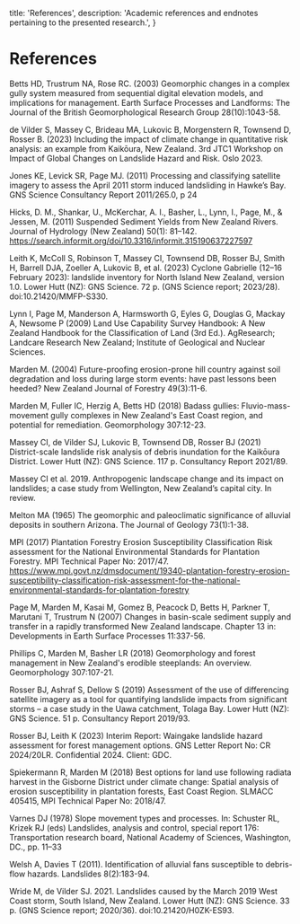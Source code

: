   title: 'References',
  description:
    'Academic references and endnotes pertaining to the presented research.',
}

# References

Betts HD, Trustrum NA, Rose RC. (2003) Geomorphic changes in a complex gully system measured from sequential digital elevation models, and implications for management. Earth Surface Processes and Landforms: The Journal of the British Geomorphological Research Group 28(10):1043-58.

de Vilder S, Massey C, Brideau MA, Lukovic B, Morgenstern R, Townsend D, Rosser B. (2023) Including the impact of climate change in quantitative risk analysis: an example from Kaikōura, New Zealand. 3rd JTC1 Workshop on Impact of Global Changes on Landslide Hazard and Risk. Oslo 2023. 

Jones KE, Levick SR, Page MJ. (2011) Processing and classifying satellite imagery to assess the April 2011 storm induced landsliding in Hawke’s Bay. GNS Science Consultancy Report 2011/265.0, p 24

Hicks, D. M., Shankar, U., McKerchar, A. I., Basher, L., Lynn, I., Page, M., & Jessen, M. (2011) Suspended Sediment Yields from New Zealand Rivers. Journal of Hydrology (New Zealand) 50(1): 81–142. https://search.informit.org/doi/10.3316/informit.315190637227597

Leith K, McColl S, Robinson T, Massey CI, Townsend DB, Rosser BJ, Smith H, Barrell DJA, Zoeller A, Lukovic B, et al. (2023) Cyclone Gabrielle (12–16 February 2023): landslide inventory for North Island New Zealand, version 1.0. Lower Hutt (NZ): GNS Science. 72 p. (GNS Science report; 2023/28). doi:10.21420/MMFP-S330.

Lynn I, Page M, Manderson A, Harmsworth G, Eyles G, Douglas G, Mackay A, Newsome P (2009) Land Use Capability Survey Handbook: A New Zealand Handbook for the Classification of Land (3rd Ed.). AgResearch; Landcare Research New Zealand; Institute of Geological and Nuclear Sciences.

Marden M. (2004) Future-proofing erosion-prone hill country against soil degradation and loss during large storm events: have past lessons been heeded? New Zealand Journal of Forestry 49(3):11-6.

Marden M, Fuller IC, Herzig A, Betts HD (2018) Badass gullies: Fluvio-mass-movement gully complexes in New Zealand's East Coast region, and potential for remediation. Geomorphology 307:12-23.

Massey CI, de Vilder SJ, Lukovic B, Townsend DB, Rosser BJ (2021) District-scale landslide risk analysis of debris inundation for the Kaikōura District. Lower Hutt (NZ): GNS Science. 117 p. Consultancy Report 2021/89.

Massey CI et al. 2019. Anthropogenic landscape change and its impact on landslides; a case study from Wellington, New Zealand’s capital city. In review.

Melton MA (1965) The geomorphic and paleoclimatic significance of alluvial deposits in southern Arizona. The Journal of Geology 73(1):1-38.

MPI (2017) Plantation Forestry Erosion Susceptibility Classification Risk assessment for the National Environmental Standards for Plantation Forestry. MPI Technical Paper No: 2017/47. https://www.mpi.govt.nz/dmsdocument/19340-plantation-forestry-erosion-susceptibility-classification-risk-assessment-for-the-national-environmental-standards-for-plantation-forestry

Page M, Marden M, Kasai M, Gomez B, Peacock D, Betts H, Parkner T, Marutani T, Trustrum N (2007) Changes in basin-scale sediment supply and transfer in a rapidly transformed New Zealand landscape. Chapter 13 in: Developments in Earth Surface Processes 11:337-56.

Phillips C, Marden M, Basher LR (2018) Geomorphology and forest management in New Zealand's erodible steeplands: An overview. Geomorphology 307:107-21.

Rosser BJ,  Ashraf S, Dellow S (2019) Assessment of the use of differencing satellite imagery as a tool for quantifying landslide impacts from significant storms – a case study in the Uawa catchment, Tolaga Bay. Lower Hutt (NZ): GNS Science. 51 p. Consultancy Report 2019/93.

Rosser BJ, Leith K (2023) Interim Report: Waingake landslide hazard assessment for forest management options. GNS Letter Report No: CR 2024/20LR. Confidential 2024. Client: GDC.

Spiekermann R, Marden M (2018) Best options for land use following radiata harvest in the Gisborne District under climate change: Spatial analysis of erosion susceptibility in plantation forests, East Coast Region. SLMACC 405415, MPI Technical Paper No: 2018/47.

Varnes DJ (1978) Slope movement types and processes. In: Schuster RL, Krizek RJ (eds) Landslides, analysis and control, special report 176: Transportation research board, National Academy of Sciences, Washington, DC., pp. 11–33

Welsh A, Davies T (2011). Identification of alluvial fans susceptible to debris-flow hazards. Landslides 8(2):183-94.

Wride M, de Vilder SJ. 2021. Landslides caused by the March 2019 West Coast storm, South Island, New Zealand. Lower Hutt (NZ): GNS Science. 33 p. (GNS Science report; 2020/36). doi:10.21420/H0ZK-ES93.
